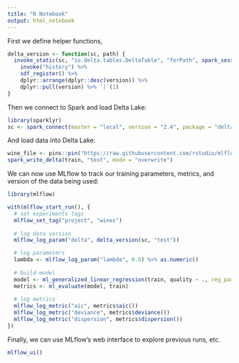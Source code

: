 ```yaml
---
title: "R Notebook"
output: html_notebook
---
```


First we define helper functions,

```r
delta_version <- function(sc, path) {
  invoke_static(sc, "io.delta.tables.DeltaTable", "forPath", spark_session(sc), path) %>%
    invoke("history") %>%
    sdf_register() %>%
    dplyr::arrange(dplyr::desc(version)) %>%
    dplyr::pull(version) %>% `[`(1)
}
```

Then we connect to Spark and load Delta Lake:

```r
library(sparklyr)
sc <- spark_connect(master = "local", version = "2.4", package = "delta")
```

And load data into Delta Lake:

```r
wine_file <- pins::pin("https://raw.githubusercontent.com/rstudio/mlflow-example/master/wine-quality.csv")
spark_write_delta(train, "test", mode = "overwrite")
```

We can now use MLflow to track our training parameters, metrics, and version of the data being used:

```r
library(mlflow)

with(mlflow_start_run(), {
  # set experiments tags
  mlflow_set_tag("project", "wines")
  
  # log data version
  mlflow_log_param("delta", delta_version(sc, "test"))

  # log parameters
  lambda <- mlflow_log_param("lambda", 0.5) %>% as.numeric()
  
  # build model
  model <- ml_generalized_linear_regression(train, quality ~ ., reg_param = lambda)
  metrics <- ml_evaluate(model, train)
 
  # log metrics
  mlflow_log_metric("aic", metrics$aic())
  mlflow_log_metric("deviance", metrics$deviance())
  mlflow_log_metric("dispersion", metrics$dispersion())
})
```

Finally, we can use MLflow's web interface to explore previous runs, etc.

```r
mlflow_ui()
```
